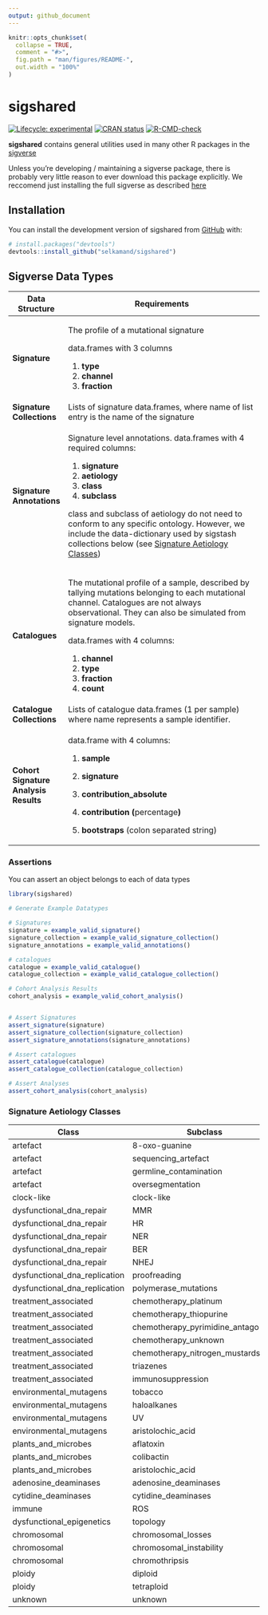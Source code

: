 ```yaml
---
output: github_document
---
```


<!-- README.md is generated from README.Rmd. Please edit that file -->

```r
knitr::opts_chunk$set(
  collapse = TRUE,
  comment = "#>",
  fig.path = "man/figures/README-",
  out.width = "100%"
)
```

# sigshared

<!-- badges: start -->

[![Lifecycle: experimental](https://img.shields.io/badge/lifecycle-experimental-orange.svg)](https://lifecycle.r-lib.org/articles/stages.html#experimental) [![CRAN status](https://www.r-pkg.org/badges/version/sigshared)](https://CRAN.R-project.org/package=sigshared) [![R-CMD-check](https://github.com/selkamand/sigshared/actions/workflows/R-CMD-check.yaml/badge.svg)](https://github.com/selkamand/sigshared/actions/workflows/R-CMD-check.yaml)

<!-- badges: end -->

**sigshared** contains general utilities used in many other R packages in the [sigverse](https://github.com/selkamand/sigverse)

Unless you're developing / maintaining a sigverse package, there is probably very little reason to ever download this package explicitly. We reccomend just installing the full sigverse as described [here](https://github.com/selkamand/sigverse)

## Installation

You can install the development version of sigshared from [GitHub](https://github.com/) with:

``` r
# install.packages("devtools")
devtools::install_github("selkamand/sigshared")
```

## Sigverse Data Types

+---------------------------------------+------------------------------------------------------------------------------------------------------------------------------------------------------------------------------------------------------+
| Data Structure                        | Requirements                                                                                                                                                                                         |
+=======================================+======================================================================================================================================================================================================+
| **Signature**                         | The profile of a mutational signature                                                                                                                                                                |
|                                       |                                                                                                                                                                                                      |
|                                       | data.frames with 3 columns                                                                                                                                                                           |
|                                       |                                                                                                                                                                                                      |
|                                       | 1.  **type**                                                                                                                                                                                         |
|                                       | 2.  **channel**                                                                                                                                                                                      |
|                                       | 3.  **fraction**                                                                                                                                                                                     |
+---------------------------------------+------------------------------------------------------------------------------------------------------------------------------------------------------------------------------------------------------+
| **Signature Collections**             | Lists of signature data.frames, where name of list entry is the name of the signature                                                                                                                |
+---------------------------------------+------------------------------------------------------------------------------------------------------------------------------------------------------------------------------------------------------+
| **Signature Annotations**             | Signature level annotations. data.frames with 4 required columns:                                                                                                                                    |
|                                       |                                                                                                                                                                                                      |
|                                       | 1.  **signature**                                                                                                                                                                                    |
|                                       | 2.  **aetiology**                                                                                                                                                                                    |
|                                       | 3.  **class**                                                                                                                                                                                        |
|                                       | 4.  **subclass**                                                                                                                                                                                     |
|                                       |                                                                                                                                                                                                      |
|                                       | class and subclass of aetiology do not need to conform to any specific ontology. However, we include the data-dictionary used by sigstash collections below (see [Signature Aetiology Classes])      |
+---------------------------------------+------------------------------------------------------------------------------------------------------------------------------------------------------------------------------------------------------+
| **Catalogues**                        | The mutational profile of a sample, described by tallying mutations belonging to each mutational channel. Catalogues are not always observational. They can also be simulated from signature models. |
|                                       |                                                                                                                                                                                                      |
|                                       | data.frames with 4 columns:                                                                                                                                                                          |
|                                       |                                                                                                                                                                                                      |
|                                       | 1.  **channel**                                                                                                                                                                                      |
|                                       | 2.  **type**                                                                                                                                                                                         |
|                                       | 3.  **fraction**                                                                                                                                                                                     |
|                                       | 4.  **count**                                                                                                                                                                                        |
+---------------------------------------+------------------------------------------------------------------------------------------------------------------------------------------------------------------------------------------------------+
| **Catalogue Collections**             | Lists of catalogue data.frames (1 per sample) where name represents a sample identifier.                                                                                                             |
+---------------------------------------+------------------------------------------------------------------------------------------------------------------------------------------------------------------------------------------------------+
| **Cohort Signature Analysis Results** | data.frame with 4 columns:                                                                                                                                                                           |
|                                       |                                                                                                                                                                                                      |
|                                       | 1.  **sample**                                                                                                                                                                                       |
|                                       |                                                                                                                                                                                                      |
|                                       | 2.  **signature**                                                                                                                                                                                    |
|                                       |                                                                                                                                                                                                      |
|                                       | 3.  **contribution_absolute**                                                                                                                                                                        |
|                                       |                                                                                                                                                                                                      |
|                                       | 4.  **contribution (**percentage**)**                                                                                                                                                                |
|                                       |                                                                                                                                                                                                      |
|                                       | 5.  **bootstraps** (colon separated string)                                                                                                                                                          |
+---------------------------------------+------------------------------------------------------------------------------------------------------------------------------------------------------------------------------------------------------+

### Assertions

You can assert an object belongs to each of data types

```r
library(sigshared)

# Generate Example Datatypes

# Signatures
signature = example_valid_signature()
signature_collection = example_valid_signature_collection()
signature_annotations = example_valid_annotations()

# catalogues
catalogue = example_valid_catalogue()
catalogue_collection = example_valid_catalogue_collection()

# Cohort Analysis Results
cohort_analysis = example_valid_cohort_analysis()


# Assert Signatures
assert_signature(signature)
assert_signature_collection(signature_collection)
assert_signature_annotations(signature_annotations)

# Assert catalogues
assert_catalogue(catalogue)
assert_catalogue_collection(catalogue_collection)

# Assert Analyses
assert_cohort_analysis(cohort_analysis)
```

### Signature Aetiology Classes {data-link="Signature Aetiology Classes"}

| Class                         | Subclass                            |
|-------------------------------|-------------------------------------|
| artefact                      | 8-oxo-guanine                       |
| artefact                      | sequencing_artefact                 |
| artefact                      | germline_contamination              |
| artefact                      | oversegmentation                    |
| clock-like                    | clock-like                          |
| dysfunctional_dna_repair      | MMR                                 |
| dysfunctional_dna_repair      | HR                                  |
| dysfunctional_dna_repair      | NER                                 |
| dysfunctional_dna_repair      | BER                                 |
| dysfunctional_dna_repair      | NHEJ                                |
| dysfunctional_dna_replication | proofreading                        |
| dysfunctional_dna_replication | polymerase_mutations                |
| treatment_associated          | chemotherapy_platinum               |
| treatment_associated          | chemotherapy_thiopurine             |
| treatment_associated          | chemotherapy_pyrimidine_antagonists |
| treatment_associated          | chemotherapy_unknown                |
| treatment_associated          | chemotherapy_nitrogen_mustards      |
| treatment_associated          | triazenes                           |
| treatment_associated          | immunosuppression                   |
| environmental_mutagens        | tobacco                             |
| environmental_mutagens        | haloalkanes                         |
| environmental_mutagens        | UV                                  |
| environmental_mutagens        | aristolochic_acid                   |
| plants_and_microbes           | aflatoxin                           |
| plants_and_microbes           | colibactin                          |
| plants_and_microbes           | aristolochic_acid                   |
| adenosine_deaminases          | adenosine_deaminases                |
| cytidine_deaminases           | cytidine_deaminases                 |
| immune                        | ROS                                 |
| dysfunctional_epigenetics     | topology                            |
| chromosomal                   | chromosomal_losses                  |
| chromosomal                   | chromosomal_instability             |
| chromosomal                   | chromothripsis                      |
| ploidy                        | diploid                             |
| ploidy                        | tetraploid                          |
| unknown                       | unknown                             |
